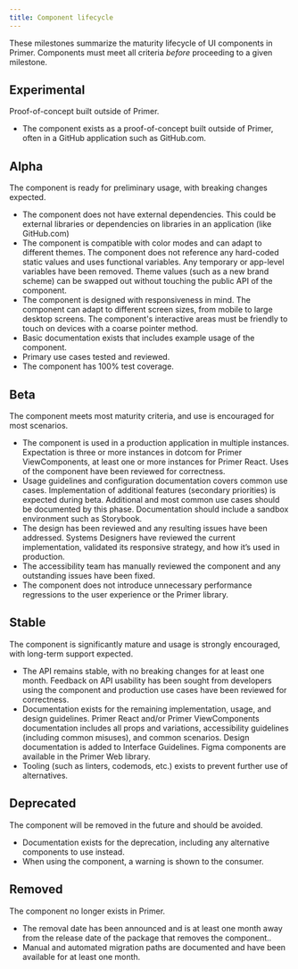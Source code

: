 ```yaml
---
title: Component lifecycle
---
```


These milestones summarize the maturity lifecycle of UI components in Primer. Components must meet all criteria _before_ proceeding to a given milestone.

## Experimental

Proof-of-concept built outside of Primer.

- The component exists as a proof-of-concept built outside of Primer, often in a GitHub application such as GitHub.com.

## Alpha

The component is ready for preliminary usage, with breaking changes expected.

- The component does not have external dependencies. This could be external libraries or dependencies on libraries in an application (like GitHub.com)
- The component is compatible with color modes and can adapt to different themes. The component does not reference any hard-coded static values and uses functional variables. Any temporary or app-level variables have been removed. Theme values (such as a new brand scheme) can be swapped out without touching the public API of the component.
- The component is designed with responsiveness in mind. The component can adapt to different screen sizes, from mobile to large desktop screens. The component's interactive areas must be friendly to touch on devices with a coarse pointer method.
- Basic documentation exists that includes example usage of the component.
- Primary use cases tested and reviewed.
- The component has 100% test coverage.

## Beta

The component meets most maturity criteria, and use is encouraged for most scenarios.

- The component is used in a production application in multiple instances. Expectation is three or more instances in dotcom for Primer ViewComponents, at least one or more instances for Primer React. Uses of the component have been reviewed for correctness.
- Usage guidelines and configuration documentation covers common use cases. Implementation of additional features (secondary priorities) is expected during beta. Additional and most common use cases should be documented by this phase. Documentation should include a sandbox environment such as Storybook.
- The design has been reviewed and any resulting issues have been addressed. Systems Designers have reviewed the current implementation, validated its responsive strategy, and how it’s used in production.
- The accessibility team has manually reviewed the component and any outstanding issues have been fixed.
- The component does not introduce unnecessary performance regressions to the user experience or the Primer library.

## Stable

The component is significantly mature and usage is strongly encouraged, with long-term support expected.

- The API remains stable, with no breaking changes for at least one month. Feedback on API usability has been sought from developers using the component and production use cases have been reviewed for correctness.
- Documentation exists for the remaining implementation, usage, and design guidelines. Primer React and/or Primer ViewComponents documentation includes all props and variations, accessibility guidelines (including common misuses), and common scenarios. Design documentation is added to Interface Guidelines. Figma components are available in the Primer Web library.
- Tooling (such as linters, codemods, etc.) exists to prevent further use of alternatives.

## Deprecated

The component will be removed in the future and should be avoided.

- Documentation exists for the deprecation, including any alternative components to use instead.
- When using the component, a warning is shown to the consumer.

## Removed

The component no longer exists in Primer.

- The removal date has been announced and is at least one month away from the release date of the package that removes the component..
- Manual and automated migration paths are documented and have been available for at least one month.
